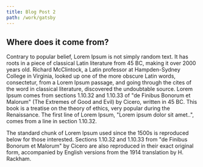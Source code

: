 ```yaml
---
title: Blog Post 2
path: /work/gatsby
---
```


## Where does it come from?

Contrary to popular belief, Lorem Ipsum is not simply random text. It has roots
in a piece of classical Latin literature from 45 BC, making it over 2000 years
old. Richard McClintock, a Latin professor at Hampden-Sydney College in
Virginia, looked up one of the more obscure Latin words, consectetur, from a
Lorem Ipsum passage, and going through the cites of the word in classical
literature, discovered the undoubtable source. Lorem Ipsum comes from sections
1.10.32 and 1.10.33 of "de Finibus Bonorum et Malorum" (The Extremes of Good and
Evil) by Cicero, written in 45 BC. This book is a treatise on the theory of
ethics, very popular during the Renaissance. The first line of Lorem Ipsum,
"Lorem ipsum dolor sit amet..", comes from a line in section 1.10.32.

The standard chunk of Lorem Ipsum used since the 1500s is reproduced below for
those interested. Sections 1.10.32 and 1.10.33 from "de Finibus Bonorum et
Malorum" by Cicero are also reproduced in their exact original form, accompanied
by English versions from the 1914 translation by H. Rackham.
